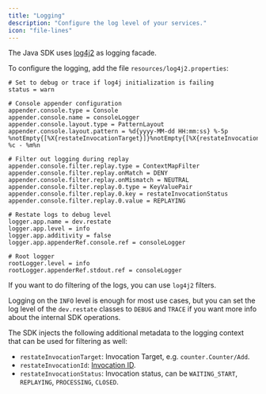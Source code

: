 ```yaml
---
title: "Logging"
description: "Configure the log level of your services."
icon: "file-lines"
---
```


The Java SDK uses [log4j2](https://logging.apache.org/log4j/2.x/manual/configuration.html) as logging facade.

To configure the logging, add the file `resources/log4j2.properties`:

```properties
# Set to debug or trace if log4j initialization is failing
status = warn

# Console appender configuration
appender.console.type = Console
appender.console.name = consoleLogger
appender.console.layout.type = PatternLayout
appender.console.layout.pattern = %d{yyyy-MM-dd HH:mm:ss} %-5p %notEmpty{[%X{restateInvocationTarget}]}%notEmpty{[%X{restateInvocationId}]} %c - %m%n

# Filter out logging during replay
appender.console.filter.replay.type = ContextMapFilter
appender.console.filter.replay.onMatch = DENY
appender.console.filter.replay.onMismatch = NEUTRAL
appender.console.filter.replay.0.type = KeyValuePair
appender.console.filter.replay.0.key = restateInvocationStatus
appender.console.filter.replay.0.value = REPLAYING

# Restate logs to debug level
logger.app.name = dev.restate
logger.app.level = info
logger.app.additivity = false
logger.app.appenderRef.console.ref = consoleLogger

# Root logger
rootLogger.level = info
rootLogger.appenderRef.stdout.ref = consoleLogger
```

If you want to do filtering of the logs, you can use `log4j2` filters.

Logging on the `INFO` level is enough for most use cases, but you can set the log level of
the `dev.restate` classes to `DEBUG` and `TRACE` if you want more info about the internal SDK operations.

The SDK injects the following additional metadata to the logging context that can be used for filtering as well:

* `restateInvocationTarget`: Invocation Target, e.g. `counter.Counter/Add`.
* `restateInvocationId`: [Invocation ID](/operate/invocation#invocation-identifier).
* `restateInvocationStatus`: Invocation status, can be `WAITING_START`, `REPLAYING`, `PROCESSING`, `CLOSED`.